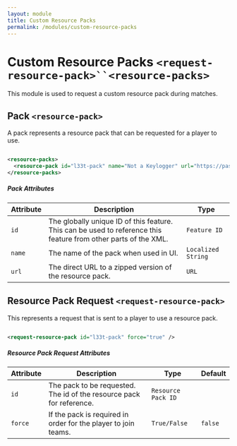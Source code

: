 ```yaml
---
layout: module
title: Custom Resource Packs
permalink: /modules/custom-resource-packs
---
```


# Custom Resource Packs `<request-resource-pack>``<resource-packs>`

This module is used to request a custom resource pack during matches.

## Pack `<resource-pack>`

A pack represents a resource pack that can be requested for a player to use.

```xml

<resource-packs>
  <resource-pack id="l33t-pack" name="Not a Keylogger" url="https://paste.avicus.net/rikukufado" />
</resource-packs>

```

##### Pack Attributes

| Attribute | Description | Type |
| --- | --- | --- |
| `id` | The globally unique ID of this feature. This can be used to reference this feature from other parts of the XML. | `Feature ID` |
| `name` | The name of the pack when used in UI. | `Localized String` |
| `url` | The direct URL to a zipped version of the resource pack. | `URL` |

## Resource Pack Request `<request-resource-pack>`

This represents a request that is sent to a player to use a resource pack.

```xml

<request-resource-pack id="l33t-pack" force="true" />

```

##### Resource Pack Request Attributes

| Attribute | Description | Type | Default |
| --- | --- | --- | --- |
| `id` | The pack to be requested. The id of the resource pack for reference. | `Resource Pack ID` | |
| `force` | If the pack is required in order for the player to join teams. | `True/False` | `false` |

